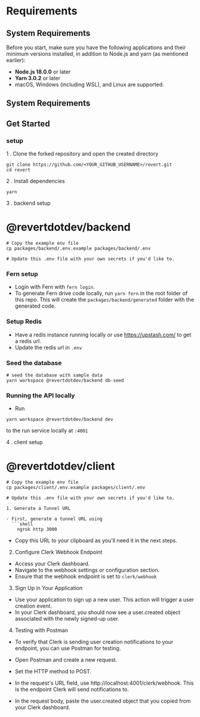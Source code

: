 # Requirements
## System Requirements

Before you start, make sure you have the following applications and their minimum versions installed, in addition to Node.js and yarn (as mentioned earlier):

- **Node.js 18.0.0** or later
- **Yarn 3.0.2** or later
- macOS, Windows (including WSL), and Linux are supported.

## System Requirements

## Get Started

### setup


1 . Clone the forked repository and open the created directory

```shell
git clone https://github.com/<YOUR_GITHUB_USERNAME>/revert.git
cd revert

```

2 . Install dependencies

```shell 
yarn
```

3 . backend setup

# @revertdotdev/backend

```shell
# Copy the example env file
cp packages/backend/.env.example packages/backend/.env

# Update this .env file with your own secrets if you'd like to.
```

### Fern setup

-   Login with Fern with `fern login`.
-   To generate Fern drive code locally, run `yarn fern` in the root folder of this repo. This will create the `packages/backend/generated` folder with the generated code.

### Setup Redis

-   Have a redis instance running locally or use https://upstash.com/ to get a redis url.
-   Update the redis url in `.env`

### Seed the database

```shell
# seed the database with sample data
yarn workspace @revertdotdev/backend db-seed
```

### Running the API locally

-   Run 
```shell 
yarn workspace @revertdotdev/backend dev 
``` 
to the run service locally at `:4001`

4 . client setup

# @revertdotdev/client

```shell
# Copy the example env file
cp packages/client/.env.example packages/client/.env

# Update this .env file with your own secrets if you'd like to.

1. Generate a Tunnel URL

- First, generate a tunnel URL using 
  ```shell
    ngrok http 3000
  ```
- Copy this URL to your clipboard as you'll need it in the next steps.

2. Configure Clerk Webhook Endpoint

- Access your Clerk dashboard.
- Navigate to the webhook settings or configuration section.
- Ensure that the webhook endpoint is set to `clerk/webhook` 

3. Sign Up in Your Application

 - Use your application to sign up a new user. This action will trigger a user creation event.
 - In your Clerk dashboard, you should now see a user.created object associated with the newly signed-up user.

4. Testing with Postman

 - To verify that Clerk is sending user creation notifications to your endpoint, you can use Postman for testing.

 - Open Postman and create a new request.

 - Set the HTTP method to POST.

 - In the request's URL field, use http://localhost:4001/clerk/webhook. This is the endpoint Clerk will send notifications to.

 - In the request body, paste the user.created object that you copied from your Clerk dashboard.

